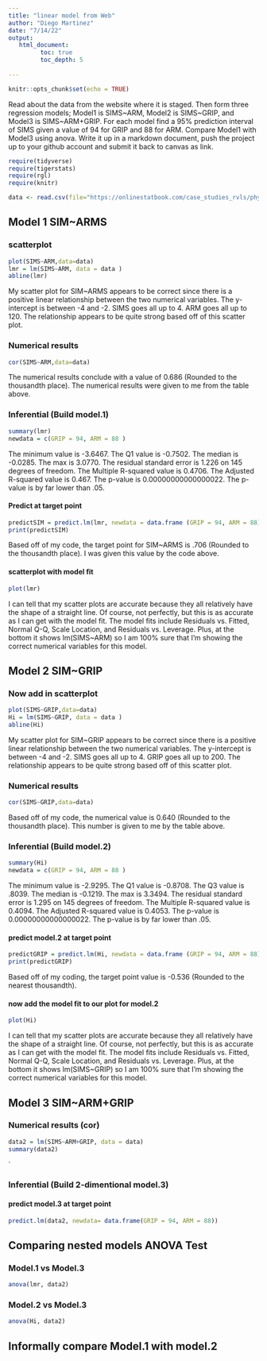 ```yaml
---
title: "linear model from Web"
author: "Diego Martinez"
date: "7/14/22"
output:
   html_document:
         toc: true
         toc_depth: 5
        
---
```


```r
knitr::opts_chunk$set(echo = TRUE)
```

Read about the data from the website where it is staged.  Then form three regression models; Model1 is SIMS~ARM, Model2 is SIMS~GRIP, and Model3 is SIMS~ARM+GRIP. For each model find a 95% prediction interval of SIMS given a value of 94  for GRIP and 88 for ARM. Compare Model1 with Model3 using anova. Write it up in a markdown document, push the project up to your github account and submit it back to canvas as link. 

 


```r
require(tidyverse)
require(tigerstats)
require(rgl)
require(knitr)

```

```r
data <- read.csv(file="https://onlinestatbook.com/case_studies_rvls/physical_strength/data.txt",sep="",header=TRUE)  

```

## Model 1 SIM~ARMS


### scatterplot

```r
plot(SIMS~ARM,data=data)
lmr = lm(SIMS~ARM, data = data )
abline(lmr)
```


My scatter plot for SIM~ARMS appears to be correct since there is a positive linear relationship between the two numerical variables. The y-intercept is between -4 and -2. SIMS goes all up to 4. ARM goes all up to 120. The relationship appears to be quite strong based off of this scatter plot. 

### Numerical results

```r
cor(SIMS~ARM,data=data)
```
The numerical results conclude with a value of 0.686 (Rounded to the thousandth place). The numerical results were given to me from the table above. 

### Inferential  (Build model.1)

```r
summary(lmr)
newdata = c(GRIP = 94, ARM = 88 )
```

The minimum value is -3.6467. The Q1 value is -0.7502. The median is -0.0285. The max is 3.0770. The residual standard error is 1.226 on 145 degrees of freedom. The Multiple R-squared value is 0.4706. The Adjusted R-squared value is 0.467. The p-value is 0.00000000000000022. The p-value is by far lower than .05. 

#### Predict at target point    

```r
predictSIM = predict.lm(lmr, newdata = data.frame (GRIP = 94, ARM = 88))
print(predictSIM)
```
Based off of my code, the target point for SIM~ARMS is .706 (Rounded to the thousandth place). I was given this value by the code above. 


#### scatterplot with model fit   
  
```r
plot(lmr)
```


I can tell that my scatter plots are accurate because they all relatively have the shape of a straight line. Of course, not perfectly, but this is as accurate as I can get with the model fit. The model fits include Residuals vs. Fitted, Normal Q-Q, Scale Location, and Residuals vs. Leverage.  Plus, at the bottom it shows lm(SIMS~ARM) so I am 100% sure that I'm showing the correct numerical variables for this model. 
  

## Model 2 SIM~GRIP

### Now add in scatterplot

```r
plot(SIMS~GRIP,data=data)
Hi = lm(SIMS~GRIP, data = data )
abline(Hi)
```


My scatter plot for SIM~GRIP appears to be correct since there is a positive linear relationship between the two numerical variables. The y-intercept is between -4 and -2. SIMS goes all up to 4. GRIP goes all up to 200. The relationship appears to be quite strong based off of this scatter plot. 


### Numerical results 

```r
cor(SIMS~GRIP,data=data)
```

Based off of my code, the numerical value is 0.640 (Rounded to the thousandth place). This number is given to me by the table above. 

### Inferential  (Build model.2)
  
```r
summary(Hi)
newdata = c(GRIP = 94, ARM = 88 )
```
The minimum value is -2.9295. The Q1 value is -0.8708. The Q3 value is .8039. The median is -0.1219. The max is 3.3494.  The residual standard error is 1.295 on 145 degrees of freedom. The Multiple R-squared value is 0.4094. The Adjusted R-squared value is 0.4053. The p-value is 0.00000000000000022. The p-value is by far lower than .05. 
 

#### predict model.2 at target point


```r
predictGRIP = predict.lm(Hi, newdata = data.frame (GRIP = 94, ARM = 88))
print(predictGRIP)
```
Based off of my coding, the target point value is -0.536 (Rounded to the nearest thousandth).  

#### now add the model fit to our plot for model.2
  
```r
plot(Hi)
```

I can tell that my scatter plots are accurate because they all relatively have the shape of a straight line. Of course, not perfectly, but this is as accurate as I can get with the model fit. The model fits include Residuals vs. Fitted, Normal Q-Q, Scale Location, and Residuals vs. Leverage. Plus, at the bottom it shows lm(SIMS~GRIP) so I am 100% sure that I'm showing the correct numerical variables for this model. 


## Model 3 SIM~ARM+GRIP

### Numerical results (cor)

```r
data2 = lm(SIMS~ARM+GRIP, data = data)
summary(data2)
```
`
  
### Inferential  (Build 2-dimentional model.3)

#### predict model.3 at target point

```r
predict.lm(data2, newdata= data.frame(GRIP = 94, ARM = 88))
```


## Comparing nested models ANOVA Test

### Model.1 vs Model.3

```r
anova(lmr, data2)
```


### Model.2 vs Model.3

```r
anova(Hi, data2)
```

## Informally compare Model.1 with model.2

